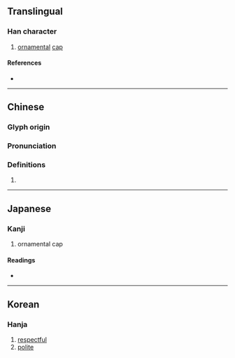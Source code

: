 {{character info/new}}
==Translingual==

===Han character===
{{Han char|rn=9|rad=人|as=07|sn=9|four=23232|canj=OIJE|ids=⿰亻求}}

# [[ornamental]] [[cap]]

====References====
* {{Han ref|kx=0104.090|dkj=00668|dj=0220.080|hdz=10156.170|uh=4FC5|ud=20421|bh=CDDE|bd=52702}}

----

==Chinese==
{{zh-forms}}

===Glyph origin===
{{Han etym}}

===Pronunciation===
{{zh-pron
|m=qiú
|c=kau4
|mc=y
|oc=y
|ma=
|cat=n
}}

===Definitions===
{{zh-hanzi}}

# {{rfdef|lang=zh}}

----

==Japanese==

===Kanji===
{{ja-kanji|grade=|rs=人07}}

# ornamental cap

====Readings====
* {{ja-readings|on=[[きゅう]] (kyū), [[ぐ]] (gu)|kun=[[いただく]] (itadaku)}}

----

==Korean==

===Hanja===
{{ko-hanja|hangeul=구|rv=gu|mr=ku}}

# [[respectful]]
# [[polite]]